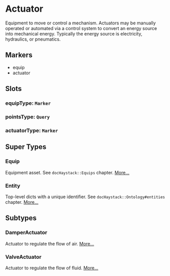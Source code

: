 # Actuator
Equipment to move or control a mechanism.  Actuators may be manually
operated or automated via a control system to convert an energy source
into mechanical energy.  Typically the energy source is electricity,
hydraulics, or pneumatics.
## Markers
- equip
- actuator

## Slots

### equipType: `Marker`

### pointsType: `Query`

### actuatorType: `Marker`


## Super Types
### Equip
Equipment asset.
See `docHaystack::Equips` chapter. 
[More...](./Equip)

### Entity
Top-level dicts with a unique identifier.
See `docHaystack::Ontology#entities` chapter. 
[More...](./Entity)


## Subtypes
### DamperActuator
Actuator to regulate the flow of air. 
[More...](./DamperActuator)
### ValveActuator
Actuator to regulate the flow of fluid. 
[More...](./ValveActuator)
